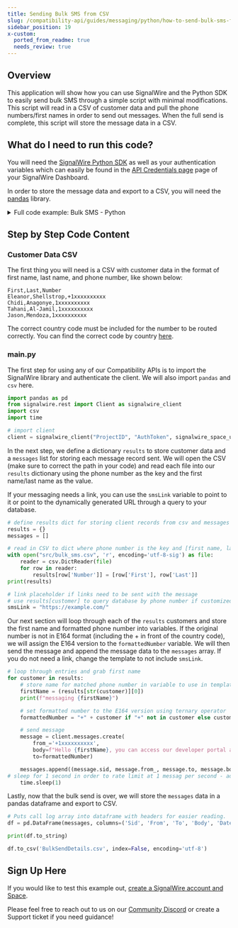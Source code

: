 ---
title: Sending Bulk SMS from CSV
slug: /compatibility-api/guides/messaging/python/how-to-send-bulk-sms-from-customer-csv-with-python
sidebar_position: 19
x-custom:
  ported_from_readme: true
  needs_review: true
---


Overview
--------

This application will show how you can use SignalWire and the Python SDK to easily send bulk SMS through a simple script with minimal modifications. This script will read in a CSV of customer data and pull the phone numbers/first names in order to send out messages. When the full send is complete, this script will store the message data in a CSV. 

What do I need to run this code?
--------------------------------


You will need the [SignalWire Python SDK](/compatibility-api/sdks) as well as your authentication variables 
which can easily be found in the 
[API Credentials page](https://my.signalwire.com?page=credentials)
page of your SignalWire Dashboard.

In order to store the message data and export to a CSV, you will need the [pandas](https://pandas.pydata.org/) library. 

<details>
  <summary>Full code example: Bulk SMS - Python</summary>

```python
import pandas as pd
from signalwire.rest import Client as signalwire_client
import csv
import time

# import client
client = signalwire_client("ProjectID", "AuthToken", signalwire_space_url = 'example.signalwire.com')

# define results dict for storing client records from csv and messages list for storing data about send
results = {}
messages = []

# link placeholder if links need to be sent with the message
# use results[customer] to query database by phone number if customized URLs are needed
smsLink = "https://developer.signalwire.com/"

# read in CSV to dict where phone number is the key and [first name, last name] is the value
with open("src/bulk_sms.csv", 'r', encoding='utf-8-sig') as file:
    reader = csv.DictReader(file)
    for row in reader:
        results[row['Number']] = [row['First'], row['Last']]
print(results)

# loop through entries and grab first name
for customer in results:
    # store name for matched phone number in variable to use in template
    firstName = (results[str(customer)][0])
    print(f"messaging {firstName}")

    # set formatted number to the E164 version using ternary operator
    formattedNumber = "+" + customer if "+" not in customer else customer

    # send message
    message = client.messages.create(
        from_='+1xxxxxxxxxx',
        body=f"Hello {firstName}, you can access our developer portal at {smsLink} ",
        to=formattedNumber)

    messages.append((message.sid, message.from_, message.to, message.body, message.date_sent))
		# sleep for 1 second in order to rate limit at 1 messag per second - adjust based on your approved campaign throughput
    time.sleep(1)
      
# Puts call log array into dataframe with headers for easier reading.
df = pd.DataFrame(messages, columns=('Sid', 'From', 'To', 'Body', 'Date/Time Sent'))

print(df.to_string)

df.to_csv('BulkSendDetails.csv', index=False, encoding='utf-8')
```

</details>

Step by Step Code Content
-------------------------

### Customer Data CSV

The first thing you will need is a CSV with customer data in the format of first name, last name, and phone number, like shown below: 

```text
First,Last,Number
Eleanor,Shellstrop,+1xxxxxxxxxx
Chidi,Anagonye,1xxxxxxxxxx
Tahani,Al-Jamil,1xxxxxxxxxx
Jason,Mendoza,1xxxxxxxxxx
```

The correct country code must be included for the number to be routed correctly. You can find the correct code by country [here](https://en.wikipedia.org/wiki/List_of_ISO_3166_country_codes). 

### main.py

 The first step for using any of our Compatibility APIs is to import the SignalWire library and authenticate the client. We will also import `pandas` and `csv` here. 

```python
import pandas as pd
from signalwire.rest import Client as signalwire_client
import csv
import time

# import client
client = signalwire_client("ProjectID", "AuthToken", signalwire_space_url = 'example.signalwire.com')
```

In the next step, we define a dictionary `results` to store customer data and a `messages` list for storing each message record sent. We will open the CSV (make sure to correct the path in your code) and read each file into our `results` dictionary using the phone number as the key and the first name/last name as the value.

If your messaging needs a link, you can use the `smsLink` variable to point to it or point to the dynamically generated URL through a query to your database.

```python
# define results dict for storing client records from csv and messages list for storing data about send
results = {}
messages = []

# read in CSV to dict where phone number is the key and [first name, last name] is the value
with open("src/bulk_sms.csv", 'r', encoding='utf-8-sig') as file:
    reader = csv.DictReader(file)
    for row in reader:
        results[row['Number']] = [row['First'], row['Last']]
print(results)

# link placeholder if links need to be sent with the message
# use results[customer] to query database by phone number if customized URLs are needed
smsLink = "https://example.com/"
```

Our next section will loop through each of the `results` customers and store the first name and formatted phone number into variables. If the original number is not in E164 format (including the + in front of the country code), we will assign the E164 version to the `formattedNumber` variable. We will then send the message and append the message data to the `messages` array. If you do not need a link, change the template to not include `smsLink`. 

```python
# loop through entries and grab first name
for customer in results:
    # store name for matched phone number in variable to use in template
    firstName = (results[str(customer)][0])
    print(f"messaging {firstName}")

    # set formatted number to the E164 version using ternary operator
    formattedNumber = "+" + customer if "+" not in customer else customer

    # send message
    message = client.messages.create(
        from_='+1xxxxxxxxxx',
        body=f"Hello {firstName}, you can access our developer portal at {smsLink} ",
        to=formattedNumber)

    messages.append((message.sid, message.from_, message.to, message.body, message.date_sent))
# sleep for 1 second in order to rate limit at 1 messag per second - adjust based on your approved campaign throughput
    time.sleep(1)

```

Lastly, now that the bulk send is over, we will store the `messages` data in a pandas dataframe and export to CSV. 

```python
# Puts call log array into dataframe with headers for easier reading.
df = pd.DataFrame(messages, columns=('Sid', 'From', 'To', 'Body', 'Date/Time Sent'))

print(df.to_string)

df.to_csv('BulkSendDetails.csv', index=False, encoding='utf-8')
```

Sign Up Here
------------

If you would like to test this example out, [create a SignalWire account and Space](https://m.signalwire.com/signups/new?s=1).

Please feel free to reach out to us on our [Community Discord](https://discord.com/invite/F2WNYTNjuF) or create a Support ticket if you need guidance!
